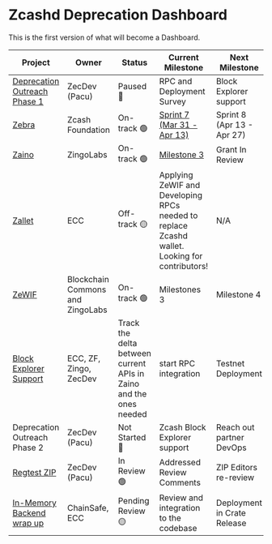# Zcashd Deprecation Dashboard

 This is the first version of what will become a Dashboard.
 
| Project | Owner | Status | Current Milestone | Next Milestone |
|----------|----------|----------|----------|----------|
| [Deprecation Outreach Phase 1](https://docs.google.com/spreadsheets/d/1UJxH1cowexGqadU32Uei5Qak6jGhXjb18-T_QBPmDAA/edit?gid=0#gid=0) | ZecDev (Pacu) | Paused 🔴 | RPC and Deployment Survey | Block Explorer support |
| [Zebra](https://github.com/ZcashFoundation/zebra) | Zcash Foundation | On-track 🟢 | [Sprint 7 (Mar 31 - Apr 13)](https://github.com/orgs/ZcashFoundation/projects/9/views/13) | Sprint 8 (Apr 13 - Apr 27) |
| [Zaino](https://github.com/zingolabs/zaino) | ZingoLabs | On-track 🟢 | [Milestone 3](https://github.com/orgs/zingolabs/projects/12) | Grant In Review | 
| [Zallet](https://github.com/zcash/wallet) | ECC | Off-track 🟡 | Applying ZeWIF and Developing RPCs needed to replace Zcashd wallet. Looking for contributors! | N/A | 
| [ZeWIF](https://github.com/ZcashCommunityGrants/zcashcommunitygrants/issues/3) | Blockchain Commons and ZingoLabs | On-track 🟢 | Milestones 3 | Milestone 4 |
| [Block Explorer Support](https://github.com/zcash/zcash-explorer) | ECC, ZF, Zingo, ZecDev | Track the delta between current APIs in Zaino and the ones needed | start RPC integration | Testnet Deployment |
| Deprecation Outreach Phase 2 | ZecDev (Pacu) | Not Started 🔵 | Zcash Block Explorer support | Reach out partner DevOps |
| [Regtest ZIP](https://github.com/zcash/zips/pull/986) | ZecDev (Pacu) | In Review 🟢 | Addressed Review Comments | ZIP Editors re-review |
| [In-Memory Backend wrap up](https://github.com/zcash/zips/pull/986) | ChainSafe, ECC | Pending Review  🟡 | Review and integration to the codebase | Deployment in Crate Release |

